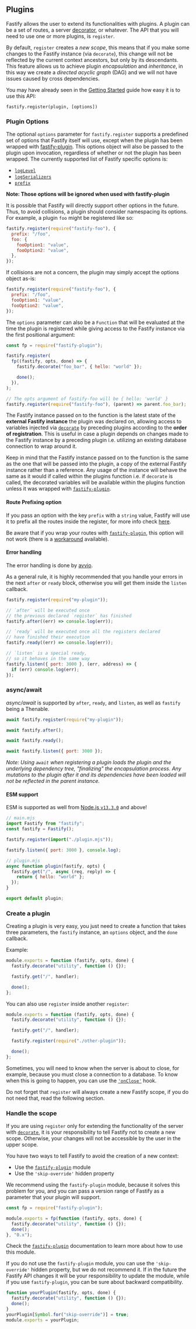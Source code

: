 ## Plugins

Fastify allows the user to extend its functionalities with plugins. A plugin can
be a set of routes, a server [decorator](./Decorators), or whatever. The API
that you will need to use one or more plugins, is `register`.

By default, `register` creates a _new scope_, this means that if you make some
changes to the Fastify instance (via `decorate`), this change will not be
reflected by the current context ancestors, but only by its descendants. This
feature allows us to achieve plugin _encapsulation_ and _inheritance_, in this
way we create a _directed acyclic graph_ (DAG) and we will not have issues
caused by cross dependencies.

You may have already seen in the [Getting
Started](../Guides/Getting-Started/#your-first-plugin) guide how easy it is
to use this API:

```
fastify.register(plugin, [options])
```

### Plugin Options

<a id="plugin-options"></a>

The optional `options` parameter for `fastify.register` supports a predefined
set of options that Fastify itself will use, except when the plugin has been
wrapped with [fastify-plugin](https://github.com/fastify/fastify-plugin). This
options object will also be passed to the plugin upon invocation, regardless of
whether or not the plugin has been wrapped. The currently supported list of
Fastify specific options is:

- [`logLevel`](./Routes/#custom-log-level)
- [`logSerializers`](./Routes/#custom-log-serializer)
- [`prefix`](#route-prefixing-option)

**Note: Those options will be ignored when used with fastify-plugin**

It is possible that Fastify will directly support other options in the future.
Thus, to avoid collisions, a plugin should consider namespacing its options. For
example, a plugin `foo` might be registered like so:

```js
fastify.register(require("fastify-foo"), {
  prefix: "/foo",
  foo: {
    fooOption1: "value",
    fooOption2: "value",
  },
});
```

If collisions are not a concern, the plugin may simply accept the options object
as-is:

```js
fastify.register(require("fastify-foo"), {
  prefix: "/foo",
  fooOption1: "value",
  fooOption2: "value",
});
```

The `options` parameter can also be a `Function` that will be evaluated at the
time the plugin is registered while giving access to the Fastify instance via
the first positional argument:

```js
const fp = require("fastify-plugin");

fastify.register(
  fp((fastify, opts, done) => {
    fastify.decorate("foo_bar", { hello: "world" });

    done();
  }),
);

// The opts argument of fastify-foo will be { hello: 'world' }
fastify.register(require("fastify-foo"), (parent) => parent.foo_bar);
```

The Fastify instance passed on to the function is the latest state of the
**external Fastify instance** the plugin was declared on, allowing access to
variables injected via [`decorate`](./Decorators) by preceding plugins
according to the **order of registration**. This is useful in case a plugin
depends on changes made to the Fastify instance by a preceding plugin i.e.
utilizing an existing database connection to wrap around it.

Keep in mind that the Fastify instance passed on to the function is the same as
the one that will be passed into the plugin, a copy of the external Fastify
instance rather than a reference. Any usage of the instance will behave the same
as it would if called within the plugins function i.e. if `decorate` is called,
the decorated variables will be available within the plugins function unless it
was wrapped with [`fastify-plugin`](https://github.com/fastify/fastify-plugin).

#### Route Prefixing option

<a id="route-prefixing-option"></a>

If you pass an option with the key `prefix` with a `string` value, Fastify will
use it to prefix all the routes inside the register, for more info check
[here](./Routes/#route-prefixing).

Be aware that if you wrap your routes with
[`fastify-plugin`](https://github.com/fastify/fastify-plugin), this option will
not work (there is a [workaround](./Routes/#fastify-plugin) available).

#### Error handling

<a id="error-handling"></a>

The error handling is done by
[avvio](https://github.com/mcollina/avvio#error-handling).

As a general rule, it is highly recommended that you handle your errors in the
next `after` or `ready` block, otherwise you will get them inside the `listen`
callback.

```js
fastify.register(require("my-plugin"));

// `after` will be executed once
// the previous declared `register` has finished
fastify.after((err) => console.log(err));

// `ready` will be executed once all the registers declared
// have finished their execution
fastify.ready((err) => console.log(err));

// `listen` is a special ready,
// so it behaves in the same way
fastify.listen({ port: 3000 }, (err, address) => {
  if (err) console.log(err);
});
```

### async/await

<a id="async-await"></a>

_async/await_ is supported by `after`, `ready`, and `listen`, as well as
`fastify` being a Thenable.

```js
await fastify.register(require("my-plugin"));

await fastify.after();

await fastify.ready();

await fastify.listen({ port: 3000 });
```

_Note: Using `await` when registering a plugin loads the plugin
and the underlying dependency tree, "finalizing" the encapsulation process.
Any mutations to the plugin after it and its dependencies have been
loaded will not be reflected in the parent instance._

#### ESM support

<a id="esm-support"></a>

ESM is supported as well from [Node.js
`v13.3.0`](https://nodejs.org/api/esm.html) and above!

```js
// main.mjs
import Fastify from "fastify";
const fastify = Fastify();

fastify.register(import("./plugin.mjs"));

fastify.listen({ port: 3000 }, console.log);

// plugin.mjs
async function plugin(fastify, opts) {
  fastify.get("/", async (req, reply) => {
    return { hello: "world" };
  });
}

export default plugin;
```

### Create a plugin

<a id="create-plugin"></a>

Creating a plugin is very easy, you just need to create a function that takes
three parameters, the `fastify` instance, an `options` object, and the `done`
callback.

Example:

```js
module.exports = function (fastify, opts, done) {
  fastify.decorate("utility", function () {});

  fastify.get("/", handler);

  done();
};
```

You can also use `register` inside another `register`:

```js
module.exports = function (fastify, opts, done) {
  fastify.decorate("utility", function () {});

  fastify.get("/", handler);

  fastify.register(require("./other-plugin"));

  done();
};
```

Sometimes, you will need to know when the server is about to close, for example,
because you must close a connection to a database. To know when this is going to
happen, you can use the [`'onClose'`](./Hooks/#on-close) hook.

Do not forget that `register` will always create a new Fastify scope, if you do
not need that, read the following section.

### Handle the scope

<a id="handle-scope"></a>

If you are using `register` only for extending the functionality of the server
with [`decorate`](./Decorators), it is your responsibility to tell Fastify
not to create a new scope. Otherwise, your changes will not be accessible by the
user in the upper scope.

You have two ways to tell Fastify to avoid the creation of a new context:

- Use the [`fastify-plugin`](https://github.com/fastify/fastify-plugin) module
- Use the `'skip-override'` hidden property

We recommend using the `fastify-plugin` module, because it solves this problem
for you, and you can pass a version range of Fastify as a parameter that your
plugin will support.

```js
const fp = require("fastify-plugin");

module.exports = fp(function (fastify, opts, done) {
  fastify.decorate("utility", function () {});
  done();
}, "0.x");
```

Check the [`fastify-plugin`](https://github.com/fastify/fastify-plugin)
documentation to learn more about how to use this module.

If you do not use the `fastify-plugin` module, you can use the `'skip-override'`
hidden property, but we do not recommend it. If in the future the Fastify API
changes it will be your responsibility to update the module, while if you use
`fastify-plugin`, you can be sure about backward compatibility.

```js
function yourPlugin(fastify, opts, done) {
  fastify.decorate("utility", function () {});
  done();
}
yourPlugin[Symbol.for("skip-override")] = true;
module.exports = yourPlugin;
```
